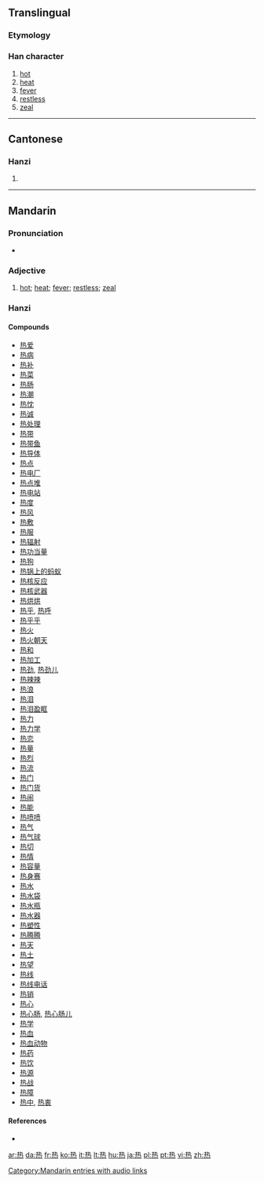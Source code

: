 {{also|熱}}
==Translingual==
{{zh-forms|热|[[熱]]}}

===Etymology===
{{Han simp|熱|f=埶|t=执}}

===Han character===
{{Han char|rn=86|rad=火|as=06|sn=10|four=|canj=手戈火 (QIF)}}

# [[hot]]
# [[heat]]
# [[fever]]
# [[restless]]
# [[zeal]]

----

==Cantonese==

===Hanzi===
{{yue-hanzi|jyut=jit6|y=yiht|tra=熱}}

# {{defn|lang=yue|sort=火06}}

----

==Mandarin==

===Pronunciation===
* {{audio|zh-rè.ogg|audio}}

===Adjective===
{{cmn-adj|s|pin=rè|pint=re4|tra=熱|rs=火06}}

# [[hot]]; [[heat]]; [[fever]]; [[restless]]; [[zeal]]

===Hanzi===
{{cmn-hanzi|tra=熱|pin=[[rè]] ([[re4]])|wg=je<sup>4</sup>}}

====Compounds====
{{rel-top|compound words that contain 热}}
* [[热爱]]
* [[热病]]
* [[热补]]
* [[热菜]]
* [[热肠]]
* [[热潮]]
* [[热忱]]
* [[热诚]]
* [[热处理]]
* [[热带]]
* [[热带鱼]]
* [[热导体]]
* [[热点]]
* [[热电厂]]
* [[热点堆]]
* [[热电站]]
* [[热度]]
* [[热风]]
* [[热敷]]
* [[热服]]
* [[热辐射]]
* [[热功当量]]
* [[热狗]]
* [[热锅上的蚂蚁]]
* [[热核反应]]
* [[热核武器]]
* [[热烘烘]]
* [[热乎]], [[热呼]]
* [[热乎乎]]
* [[热火]]
* [[热火朝天]]
* [[热和]]
* [[热加工]]
* [[热劲]], [[热劲儿]]
* [[热辣辣]]
* [[热浪]]
* [[热泪]]
* [[热泪盈眶]]
* [[热力]]
* [[热力学]]
* [[热恋]]
* [[热量]]
* [[热烈]]
* [[热流]]
* [[热门]]
* [[热门货]]
* [[热闹]]
* [[热能]]
* [[热喷喷]]
* [[热气]]
* [[热气球]]
* [[热切]]
* [[热情]]
* [[热容量]]
* [[热身赛]]
* [[热水]]
* [[热水袋]]
* [[热水瓶]]
* [[热水器]]
* [[热塑性]]
* [[热腾腾]]
* [[热天]]
* [[热土]]
* [[热望]]
* [[热线]]
* [[热线电话]]
* [[热销]]
* [[热心]]
* [[热心肠]], [[热心肠儿]]
* [[热学]]
* [[热血]]
* [[热血动物]]
* [[热药]]
* [[热饮]]
* [[热源]]
* [[热战]]
* [[热障]]
* [[热中]], [[热衷]]
{{rel-bottom}}

====References====
* {{Han ref|kx=0671.081|hdz=32201.090|uh=70ED|ud=28909}}

[[Category:Mandarin entries with audio links]]

[[ar:热]]
[[da:热]]
[[fr:热]]
[[ko:热]]
[[it:热]]
[[lt:热]]
[[hu:热]]
[[ja:热]]
[[pl:热]]
[[pt:热]]
[[vi:热]]
[[zh:热]]